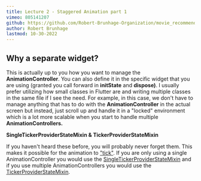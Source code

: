 ```yaml
---
title: Lecture 2 - Staggered Animation part 1
vimeo: 805141207
github: https://github.com/Robert-Brunhage-Organization/movie_recommendation_app_course/commits/main
author: Robert Brunhage
lastmod: 10-30-2022
---
```


## Why a separate widget?

This is actually up to you how you want to manage the **AnimationController**. You can also define it in the specific widget that you are using (granted you call forward in **initState** and **dispose)**. I usually prefer utilizing how small classes in Flutter are and writing multiple classes in the same file if I see the need. For example, in this case, we don't have to manage anything that has to do with the **AnimationController** in the actual screen but instead, just scroll up and handle it in a "locked" environment which is a lot more scalable when you start to handle multiple **AnimationControllers.**

  

**SingleTickerProviderStateMixin & TickerProviderStateMixin**

If you haven't heard these before, you will probably never forget them. This makes it possible for the animation to ["tick"](https://api.flutter.dev/flutter/scheduler/Ticker-class.html). If you are only using a single AnimationController you would use the [SingleTickerProviderStateMixin](https://api.flutter.dev/flutter/widgets/SingleTickerProviderStateMixin-mixin.html) and if you use multiple AnimationControllers you would use the [TickerProviderStateMixin](https://api.flutter.dev/flutter/widgets/TickerProviderStateMixin-mixin.html).

